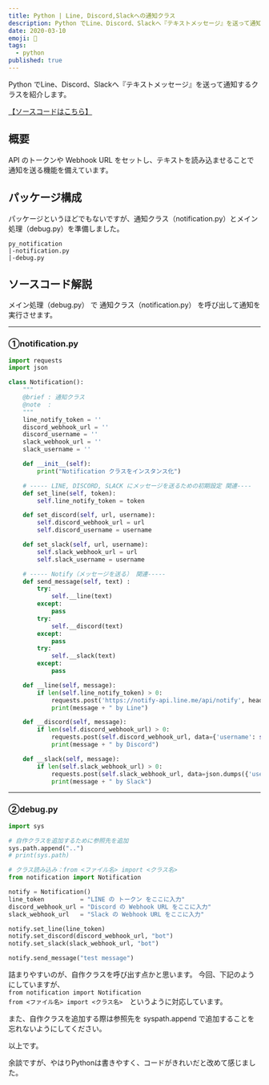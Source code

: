 ```yaml
---
title: Python | Line, Discord,Slackへの通知クラス
description: Python でLine、Discord、Slackへ『テキストメッセージ』を送って通知するクラスのサンプル
date: 2020-03-10
emoji: 📨
tags: 
  - python
published: true
---
```


Python でLine、Discord、Slackへ『テキストメッセージ』を送って通知するクラスを紹介します。

[【ソースコードはこちら】](https://github.com/atman-33/notification-python)

## 概要
API のトークンや Webhook URL をセットし、テキストを読み込ませることで通知を送る機能を備えています。

## パッケージ構成
パッケージというほどでもないですが、通知クラス（notification.py）とメイン処理（debug.py）を準備しました。

```text
py_notification
|-notification.py
|-debug.py
```

## ソースコード解説
メイン処理（debug.py） で 通知クラス（notification.py） を呼び出して通知を実行させます。

___
### ①notification.py

```py
import requests
import json

class Notification():
    """
    @brief : 通知クラス
    @note  :
    """
    line_notify_token = ''
    discord_webhook_url = ''
    discord_username = ''
    slack_webhook_url = ''
    slack_username = ''

    def __init__(self):
        print("Notification クラスをインスタンス化")

    # ----- LINE, DISCORD, SLACK にメッセージを送るための初期設定 関連----
    def set_line(self, token):
        self.line_notify_token = token

    def set_discord(self, url, username):
        self.discord_webhook_url = url
        self.discord_username = username

    def set_slack(self, url, username):
        self.slack_webhook_url = url
        self.slack_username = username        

    # ----- Notify（メッセージを送る） 関連-----
    def send_message(self, text) :
        try:
            self.__line(text)
        except:
            pass
        try:
            self.__discord(text)
        except:
            pass
        try:
            self.__slack(text)
        except:
            pass

    def __line(self, message):
        if len(self.line_notify_token) > 0:
            requests.post('https://notify-api.line.me/api/notify', headers={'Authorization': 'Bearer ' + self.line_notify_token}, data={'message': '\n' + message})
            print(message + " by Line")

    def __discord(self, message):
        if len(self.discord_webhook_url) > 0:
            requests.post(self.discord_webhook_url, data={'username': self.discord_username, 'content': message})
            print(message + " by Discord")

    def __slack(self, message):
        if len(self.slack_webhook_url) > 0:
            requests.post(self.slack_webhook_url, data=json.dumps({'username': self.slack_username, 'text':message}))
            print(message + " by Slack")
```

___
### ②debug.py
```py
import sys

# 自作クラスを追加するために参照先を追加
sys.path.append("..")
# print(sys.path)

# クラス読み込み：from <ファイル名> import <クラス名>
from notification import Notification

notify = Notification()
line_token          = "LINE の トークン をここに入力"
discord_webhook_url = "Discord の Webhook URL をここに入力"
slack_webhook_url   = "Slack の Webhook URL をここに入力"

notify.set_line(line_token)
notify.set_discord(discord_webhook_url, "bot")
notify.set_slack(slack_webhook_url, "bot")

notify.send_message("test message")
```

詰まりやすいのが、自作クラスを呼び出す点かと思います。
今回、下記のようにしていますが、  
`from notification import Notification`  
`from <ファイル名> import <クラス名>`　というように対応しています。  

また、自作クラスを追加する際は参照先を syspath.append で追加することを忘れないようにしてください。

以上です。

余談ですが、やはりPythonは書きやすく、コードがきれいだと改めて感じました。
